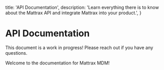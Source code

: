 
  title: 'API Documentation',
  description:
    'Learn everything there is to know about the Mattrax API and integrate Mattrax into your product.',
}


<HeroPattern />

# API Documentation

<WarningNote>
  This document is a work in progress! Please reach out if you have any questions.
</WarningNote>

Welcome to the documentation for Mattrax MDM!
